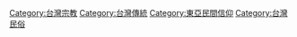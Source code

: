 {{catmore}}

[[Category:台灣宗教|Category:台灣宗教]]
[[Category:台灣傳統|Category:台灣傳統]]
[[Category:東亞民間信仰|Category:東亞民間信仰]]
[[Category:台灣民俗|Category:台灣民俗]]